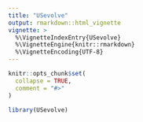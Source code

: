 ```yaml
---
title: "USevolve"
output: rmarkdown::html_vignette
vignette: >
  %\VignetteIndexEntry{USevolve}
  %\VignetteEngine{knitr::rmarkdown}
  %\VignetteEncoding{UTF-8}
---
```


```r
knitr::opts_chunk$set(
  collapse = TRUE,
  comment = "#>"
)
```

```r
library(USevolve)
```
